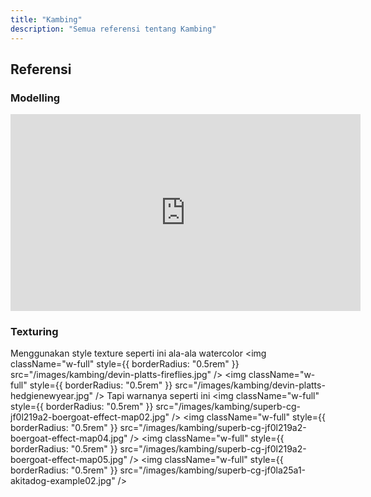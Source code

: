 ```yaml
---
title: "Kambing"
description: "Semua referensi tentang Kambing"
---
```

## Referensi
### Modelling
<iframe
  width="560"
  height="315"
  src="https://www.youtube.com/embed/EXwgNvLqJbU"
  title="YouTube video player"
  frameBorder="0"
  allow="accelerometer; autoplay; clipboard-write; encrypted-media; gyroscope; picture-in-picture"
  allowFullScreen
  style={{ width: '100%', borderRadius: '0.5rem' }}
></iframe>

### Texturing
Menggunakan style texture seperti ini ala-ala watercolor
<img className="w-full" style={{ borderRadius: "0.5rem" }} src="/images/kambing/devin-platts-fireflies.jpg" />
<img className="w-full" style={{ borderRadius: "0.5rem" }} src="/images/kambing/devin-platts-hedgienewyear.jpg" />
Tapi warnanya seperti ini
<img className="w-full" style={{ borderRadius: "0.5rem" }} src="/images/kambing/superb-cg-jf0l219a2-boergoat-effect-map02.jpg" />
<img className="w-full" style={{ borderRadius: "0.5rem" }} src="/images/kambing/superb-cg-jf0l219a2-boergoat-effect-map04.jpg" />
<img className="w-full" style={{ borderRadius: "0.5rem" }} src="/images/kambing/superb-cg-jf0l219a2-boergoat-effect-map05.jpg" />
<img className="w-full" style={{ borderRadius: "0.5rem" }} src="/images/kambing/superb-cg-jf0la25a1-akitadog-example02.jpg" />